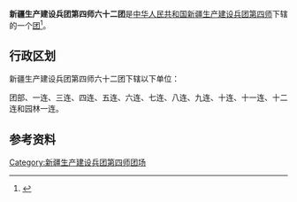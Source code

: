{{中国乡级行政区
|行政区全称           = 新疆生产建设兵团第四师六十二团
|上级行政区           = [[新疆生产建设兵团第四师|新疆生产建设兵团第四师]]
|行政区类别           = [[团_(军队)|团]]
}}

'''新疆生产建设兵团第四师六十二团'''是[[中华人民共和国|中华人民共和国]][[新疆生产建设兵团|新疆生产建设兵团]][[新疆生产建设兵团第四师|第四师]]下辖的一个[[团_(军队)|团]]<ref>{{Cite journal|title=新疆生产建设兵团分布图|author=新疆生产建设兵团年鉴编辑委员会|journal=兵团年鉴|publisher=新疆生产建设兵团年鉴社|doi=10.42437/y.cnki.yxjsc.2021.000007|year=2020|location=乌鲁木齐|page=7-8|issn=1671-3338}}</ref>。

== 行政区划 ==
新疆生产建设兵团第四师六十二团下辖以下单位：

团部、一连、三连、四连、五连、六连、七连、八连、九连、十连、十一连、十二连和园林一连。

== 参考资料 ==
{{reflist}}

{{新疆行政区划小作品}}
{{新疆生产建设兵团第四师}}
{{DEFAULTSORT:62}}
[[Category:新疆生产建设兵团第四师团场|Category:新疆生产建设兵团第四师团场]]
